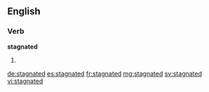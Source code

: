 ==English==

===Verb===
'''stagnated'''

# {{past of|stagnate}}

[[de:stagnated]]
[[es:stagnated]]
[[fr:stagnated]]
[[mg:stagnated]]
[[sv:stagnated]]
[[vi:stagnated]]